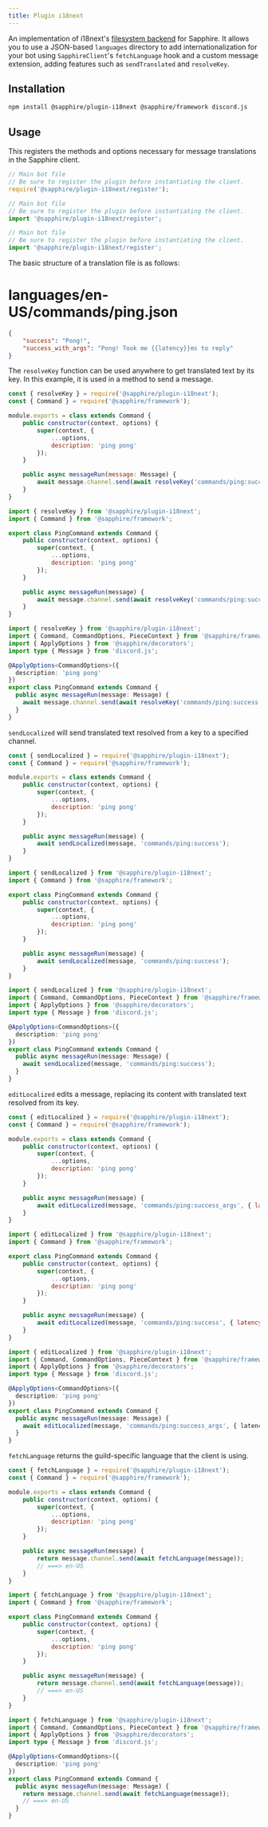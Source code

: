 ```yaml
---
title: Plugin i18next
---
```



An implementation of i18next's [filesystem backend] for Sapphire. It allows you to use a JSON-based `languages`
directory to add internationalization for your bot using `SapphireClient`'s `fetchLanguage` hook and a custom message
extension, adding features such as `sendTranslated` and `resolveKey`.

[filesystem backend]: https://github.com/i18next/i18next-fs-backend

## Installation

```bash npm2yarn2pnpm
npm install @sapphire/plugin-i18next @sapphire/framework discord.js
```

## Usage

This registers the methods and options necessary for message translations in the Sapphire client.

<Tabs groupId="language-choice">
<TabItem value="javascript" label="JavaScript" default>

```javascript
// Main bot file
// Be sure to register the plugin before instantiating the client.
require('@sapphire/plugin-i18next/register');
```

</TabItem>
<TabItem value="esm" label="ESM">

```javascript
// Main bot file
// Be sure to register the plugin before instantiating the client.
import '@sapphire/plugin-i18next/register';
```

</TabItem>
<TabItem value="typescript" label="TypeScript">

```typescript
// Main bot file
// Be sure to register the plugin before instantiating the client.
import '@sapphire/plugin-i18next/register';
```

</TabItem>
</Tabs>

The basic structure of a translation file is as follows:

# languages/en-US/commands/ping.json
```json
{
	"success": "Pong!",
	"success_with_args": "Pong! Took me {{latency}}ms to reply"
}
```

The `resolveKey` function can be used anywhere to get translated text by its key. In this example, it is used in a
method to send a message.

<Tabs groupId="language-choice">
<TabItem value="javascript" label="JavaScript" default>

```javascript
const { resolveKey } = require('@sapphire/plugin-i18next');
const { Command } = require('@sapphire/framework');

module.exports = class extends Command {
	public constructor(context, options) {
		super(context, {
			...options,
			description: 'ping pong'
		});
	}

	public async messageRun(message: Message) {
		await message.channel.send(await resolveKey('commands/ping:success'));
	}
}

```

</TabItem>

<TabItem value="esm" label="ESM">

```javascript
import { resolveKey } from '@sapphire/plugin-i18next';
import { Command } from '@sapphire/framework';

export class PingCommand extends Command {
	public constructor(context, options) {
		super(context, {
			...options,
			description: 'ping pong'
		});
	}

	public async messageRun(message) {
		await message.channel.send(await resolveKey('commands/ping:success'));
	}
}

```

</TabItem>

<TabItem value="typescript" label="TypeScript">

```typescript
import { resolveKey } from '@sapphire/plugin-i18next';
import { Command, CommandOptions, PieceContext } from '@sapphire/framework';
import { ApplyOptions } from '@sapphire/decorators';
import type { Message } from 'discord.js';

@ApplyOptions<CommandOptions>({
  description: 'ping pong'
})
export class PingCommand extends Command {
  public async messageRun(message: Message) {
    await message.channel.send(await resolveKey('commands/ping:success'));
  }
}
```

</TabItem>
</Tabs>

`sendLocalized` will send translated text resolved from a key to a specified channel.

<Tabs groupId="language-choice">
<TabItem value="javascript" label="JavaScript" default>

```javascript {13}
const { sendLocalized } = require('@sapphire/plugin-i18next');
const { Command } = require('@sapphire/framework');

module.exports = class extends Command {
	public constructor(context, options) {
		super(context, {
			...options,
			description: 'ping pong'
		});
	}

	public async messageRun(message) {
		await sendLocalized(message, 'commands/ping:success');
	}
}
```

</TabItem>

<TabItem value="esm" label="ESM">

```javascript {13}
import { sendLocalized } from '@sapphire/plugin-i18next';
import { Command } from '@sapphire/framework';

export class PingCommand extends Command {
	public constructor(context, options) {
		super(context, {
			...options,
			description: 'ping pong'
		});
	}

	public async messageRun(message) {
		await sendLocalized(message, 'commands/ping:success');
	}
}
```

</TabItem>

<TabItem value="typescript" label="TypeScript">

```typescript {11}
import { sendLocalized } from '@sapphire/plugin-i18next';
import { Command, CommandOptions, PieceContext } from '@sapphire/framework';
import { ApplyOptions } from '@sapphire/decorators';
import type { Message } from 'discord.js';

@ApplyOptions<CommandOptions>({
  description: 'ping pong'
})
export class PingCommand extends Command {
  public async messageRun(message: Message) {
    await sendLocalized(message, 'commands/ping:success');
  }
}
```

</TabItem>
</Tabs>

`editLocalized` edits a message, replacing its content with translated text resolved from its key.

<Tabs groupId="language-choice">

<TabItem value="javascript" label="JavaScript">

```javascript {13}
const { editLocalized } = require('@sapphire/plugin-i18next');
const { Command } = require('@sapphire/framework');

module.exports = class extends Command {
	public constructor(context, options) {
		super(context, {
			...options,
			description: 'ping pong'
		});
	}

	public async messageRun(message) {
		await editLocalized(message, 'commands/ping:success_args', { latency: ws.ping });
	}
}
```

</TabItem>

<TabItem value="esm" label="ESM">

```javascript {13}
import { editLocalized } from '@sapphire/plugin-i18next';
import { Command } from '@sapphire/framework';

export class PingCommand extends Command {
	public constructor(context, options) {
		super(context, {
			...options,
			description: 'ping pong'
		});
	}

	public async messageRun(message) {
		await editLocalized(message, 'commands/ping:success', { latency: ws.ping });
	}
}
```

</TabItem>
<TabItem value="typescript" label="TypeScript">

```typescript {11}
import { editLocalized } from '@sapphire/plugin-i18next';
import { Command, CommandOptions, PieceContext } from '@sapphire/framework';
import { ApplyOptions } from '@sapphire/decorators';
import type { Message } from 'discord.js';

@ApplyOptions<CommandOptions>({
  description: 'ping pong'
})
export class PingCommand extends Command {
  public async messageRun(message: Message) {
    await editLocalized(message, 'commands/ping:success_args', { latency: ws.ping });
  }
}
```

</TabItem>
</Tabs>

`fetchLanguage` returns the guild-specific language that the client is using.

<Tabs groupId="language-choice">
<TabItem value="javascript" label="JavaScript">

```javascript {13}
const { fetchLanguage } = require('@sapphire/plugin-i18next');
const { Command } = require('@sapphire/framework');

module.exports = class extends Command {
	public constructor(context, options) {
		super(context, {
			...options,
			description: 'ping pong'
		});
	}

	public async messageRun(message) {
		return message.channel.send(await fetchLanguage(message));
		// ===> en-US
	}
}
```

</TabItem>
<TabItem value="esm" label="ESM">

```javascript {13}
import { fetchLanguage } from '@sapphire/plugin-i18next';
import { Command } from '@sapphire/framework';

export class PingCommand extends Command {
	public constructor(context, options) {
		super(context, {
			...options,
			description: 'ping pong'
		});
	}

	public async messageRun(message) {
		return message.channel.send(await fetchLanguage(message));
		// ===> en-US
	}
}
```

</TabItem>
<TabItem value="typescript" label="TypeScript">

```typescript {11}
import { fetchLanguage } from '@sapphire/plugin-i18next';
import { Command, CommandOptions, PieceContext } from '@sapphire/framework';
import { ApplyOptions } from '@sapphire/decorators';
import type { Message } from 'discord.js';

@ApplyOptions<CommandOptions>({
  description: 'ping pong'
})
export class PingCommand extends Command {
  public async messageRun(message: Message) {
    return message.channel.send(await fetchLanguage(message));
    // ===> en-US
  }
}
```

</TabItem>
</Tabs>
